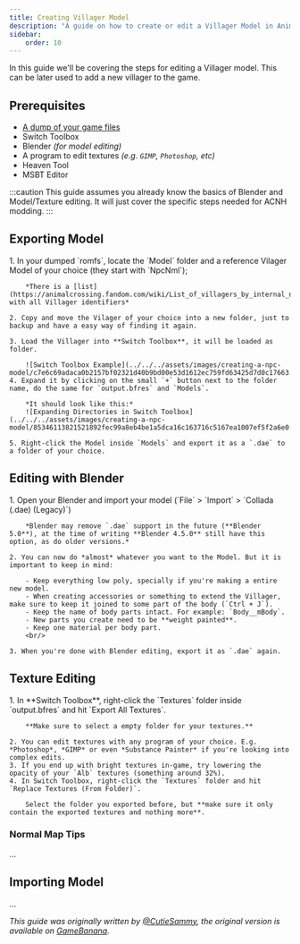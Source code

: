 ```yaml
---
title: Creating Villager Model
description: "A guide on how to create or edit a Villager Model in Animal Crossing: New Horizons."
sidebar:
    order: 10
---
```



In this guide we'll be covering the steps for editing a Villager model. This can be later used to add a new villager to the game.

## Prerequisites
- [A dump of your game files](/guides/dumping-romfs)
- Switch Toolbox
- Blender *(for model editing)*
- A program to edit textures *(e.g. `GIMP`, `Photoshop`, etc)*
- Heaven Tool
- MSBT Editor

:::caution
This guide assumes you already know the basics of Blender and Model/Texture editing. It will just cover the specific steps needed for ACNH modding.
:::

## Exporting Model
<Steps>
    1. In your dumped `romfs`, locate the `Model` folder and a reference Vilager Model of your choice (they start with `NpcNml`);

        *There is a [list](https://animalcrossing.fandom.com/wiki/List_of_villagers_by_internal_name_(New_Horizons)) with all Villager identifiers*

    2. Copy and move the Vilager of your choice into a new folder, just to backup and have a easy way of finding it again.

    3. Load the Villager into **Switch Toolbox**, it will be loaded as folder.

        ![Switch Toolbox Example](../../../assets/images/creating-a-npc-model/c7e6c69adaca0b2157bf02321d40b9bd00e53d1612ec759fd63425d7d0c17663.png)  
    4. Expand it by clicking on the small `+` button next to the folder name, do the same for `output.bfres` and `Models`.

        *It should look like this:*
        ![Expanding Directories in Switch Toolbox](../../../assets/images/creating-a-npc-model/85346113821521892fec99a8eb4be1a5dca16c163716c5167ea1007ef5f2a6e0.png)  

    5. Right-click the Model inside `Models` and export it as a `.dae` to a folder of your choice.
</Steps>

## Editing with Blender
<Steps>
    1. Open your Blender and import your model (`File` > `Import` > `Collada (.dae) (Legacy)`)

        *Blender may remove `.dae` support in the future (**Blender 5.0**), at the time of writing **Blender 4.5.0** still have this option, as do older versions.*
    
    2. You can now do *almost* whatever you want to the Model. But it is important to keep in mind:
        
        - Keep everything low poly, specially if you're making a entire new model.
        - When creating accessories or something to extend the Villager, make sure to keep it joined to some part of the body (`Ctrl + J`).
        - Keep the name of body parts intact. For example: `Body__mBody`.
        - New parts you create need to be **weight painted**.
        - Keep one material per body part.
        <br/>
    
    3. When you're done with Blender editing, export it as `.dae` again.
</Steps>

## Texture Editing
<Steps>
    1. In **Switch Toolbox**, right-click the `Textures` folder inside `output.bfres` and hit `Export All Textures`.

        **Make sure to select a empty folder for your textures.**

    2. You can edit textures with any program of your choice. E.g. *Photoshop*, *GIMP* or even *Substance Painter* if you're looking into complex edits.
    3. If you end up with bright textures in-game, try lowering the opacity of your `Alb` textures (something around 32%). 
    4. In Switch Toolbox, right-click the `Textures` folder and hit `Replace Textures (From Folder)`. 

        Select the folder you exported before, but **make sure it only contain the exported textures and nothing more**.
</Steps>

### Normal Map Tips
...

## Importing Model
...



*This guide was originally written by [@CutieSammy](https://gamebanana.com/members/3182432), the original version is available on [GameBanana](https://gamebanana.com/tuts/17215).*